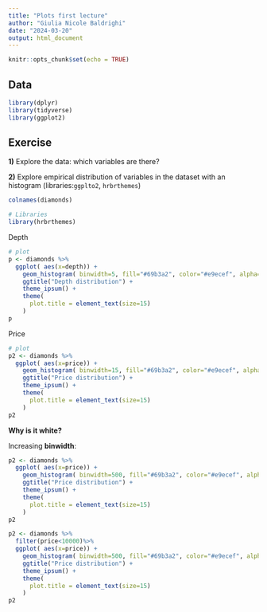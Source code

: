 ```yaml
---
title: "Plots first lecture"
author: "Giulia Nicole Baldrighi"
date: "2024-03-20"
output: html_document
---
```


```r
knitr::opts_chunk$set(echo = TRUE)
```

## Data
```r
library(dplyr)
library(tidyverse)
library(ggplot2)
```


## Exercise 


**1)** Explore the data: which variables are there? 

**2)** Explore empirical distribution of variables in the dataset with an histogram (libraries:`ggplto2`, `hrbrthemes`)

```r
colnames(diamonds)
```

```r
# Libraries
library(hrbrthemes)
```


Depth
```r
# plot
p <- diamonds %>%
  ggplot( aes(x=depth)) +
    geom_histogram( binwidth=5, fill="#69b3a2", color="#e9ecef", alpha=0.9) +
    ggtitle("Depth distribution") +
    theme_ipsum() +
    theme(
      plot.title = element_text(size=15)
    )
p
```




Price
```r
# plot
p2 <- diamonds %>%
  ggplot( aes(x=price)) +
    geom_histogram( binwidth=15, fill="#69b3a2", color="#e9ecef", alpha=0.9) +
    ggtitle("Price distribution") +
    theme_ipsum() +
    theme(
      plot.title = element_text(size=15)
    )
p2
```

**Why is it white?**


Increasing **binwidth**:
```r
p2 <- diamonds %>%
  ggplot( aes(x=price)) +
    geom_histogram( binwidth=500, fill="#69b3a2", color="#e9ecef", alpha=0.9) +
    ggtitle("Price distribution") +
    theme_ipsum() +
    theme(
      plot.title = element_text(size=15)
    )
p2
```


```r
p2 <- diamonds %>%
  filter(price<10000)%>%
  ggplot( aes(x=price)) +
    geom_histogram( binwidth=500, fill="#69b3a2", color="#e9ecef", alpha=0.9) +
    ggtitle("Price distribution") +
    theme_ipsum() +
    theme(
      plot.title = element_text(size=15)
    )
p2
```


